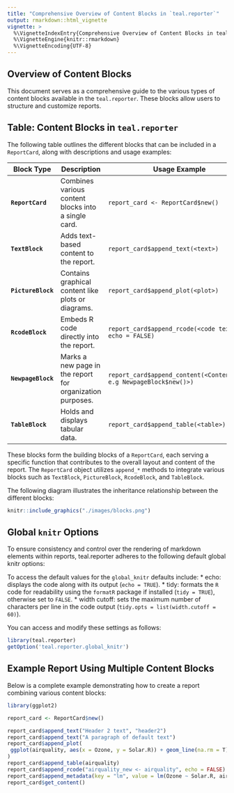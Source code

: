 ```yaml
---
title: "Comprehensive Overview of Content Blocks in `teal.reporter`"
output: rmarkdown::html_vignette
vignette: >
  %\VignetteIndexEntry{Comprehensive Overview of Content Blocks in teal.reporter}
  %\VignetteEngine{knitr::rmarkdown}
  %\VignetteEncoding{UTF-8}
---
```


## Overview of Content Blocks
This document serves as a comprehensive guide to the various types of content blocks available in the `teal.reporter`. 
These blocks allow users to structure and customize reports.

## Table: Content Blocks in `teal.reporter`
The following table outlines the different blocks that can be included in a `ReportCard`, 
along with descriptions and usage examples:

| **Block Type** | **Description** | **Usage Example** |
  |----------------|----------------|-------------------|
  | **`ReportCard`** | Combines various content blocks into a single card. | `report_card <- ReportCard$new()` |
  | **`TextBlock`** | Adds text-based content to the report. | `report_card$append_text(<text>)` |
  | **`PictureBlock`** | Contains graphical content like plots or diagrams. | `report_card$append_plot(<plot>)` |
  | **`RcodeBlock`** | Embeds R code directly into the report. | `report_card$append_rcode(<code text>, echo = FALSE)` |
  | **`NewpageBlock`** | Marks a new page in the report for organization purposes. | `report_card$append_content(<ContentBlock e.g NewpageBlock$new()>)` |
  | **`TableBlock`** | Holds and displays tabular data. | `report_card$append_table(<table>)` |
  
 These blocks form the building blocks of a `ReportCard`, each serving a specific function that contributes to the overall layout and content of the report. The `ReportCard` object utilizes `append_*` methods to integrate various blocks such as `TextBlock`, `PictureBlock`, `RcodeBlock`, and `TableBlock`.

The following diagram illustrates the inheritance relationship between the different blocks:
```r
knitr::include_graphics("./images/blocks.png")
```

## Global `knitr` Options
To ensure consistency and control over the rendering of markdown elements within reports, teal.reporter adheres to the following default global knitr options:

To access the default values for the `global_knitr` defaults include:
* echo: displays the code along with its output (`echo = TRUE`).
* tidy: formats the `R` code for readability using the `formatR` package if installed (`tidy = TRUE`), otherwise set to `FALSE`.
* width cutoff: sets the maximum number of characters per line in the code output (`tidy.opts = list(width.cutoff = 60)`).

You can access and modify these settings as follows:
```r
library(teal.reporter)
getOption('teal.reporter.global_knitr')
```

## Example Report Using Multiple Content Blocks
Below is a complete example demonstrating how to create a report combining various content blocks:

```r

library(ggplot2)

report_card <- ReportCard$new()

report_card$append_text("Header 2 text", "header2")
report_card$append_text("A paragraph of default text")
report_card$append_plot(
 ggplot(airquality, aes(x = Ozone, y = Solar.R)) + geom_line(na.rm = T)
)
report_card$append_table(airquality)
report_card$append_rcode("airquality_new <- airquality", echo = FALSE)
report_card$append_metadata(key = "lm", value = lm(Ozone ~ Solar.R, airquality))
report_card$get_content()

```
